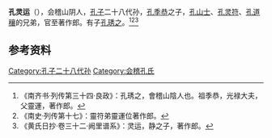 '''孔灵运'''（{{bd|？||？||}}），会稽山阴人，[[孔子|孔子]]二十八代孙，[[孔季恭|孔季恭]]之子，[[孔山士|孔山士]]、[[孔灵符|孔灵符]]、[[孔道穰|孔道穰]]的兄弟，官至著作郎。有子[[孔琇之|孔琇之]]。<ref>《南齐书·列传第三十四·良政》：孔琇之，會稽山陰人也。祖季恭，光禄大夫，父靈運，著作郎。</ref><ref>《南史·列传第十七》：靈符弟靈運位著作郎。</ref><ref>《黄氏日抄·卷三十二·阙里谱系》：灵运，静之子，著作郎。</ref>

==参考资料==
{{reflist}}

[[Category:孔子二十八代孙|Category:孔子二十八代孙]]
[[Category:会稽孔氏|Category:会稽孔氏]]